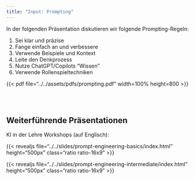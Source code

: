 ```yaml
---
title: "Input: Prompting"
---
```


In der folgenden Präsentation diskutieren wir folgende Prompting-Regeln:


1. Sei klar und präzise
2. Fange einfach an und verbessere
3. Verwende Beispiele und Kontext
4. Leite den Denkprozess
5. Nutze ChatGPT/Copilots "Wissen"
6. Verwende Rollenspieltechniken



{{< pdf file="../../assets/pdfs/prompting.pdf" width=100% height=800 >}}

<br> <br>

## Weiterführende Präsentationen 
KI in der Lehre Workshops (auf Englisch):

{{< revealjs file="../../slides/prompt-engineering-basics/index.html" height="500px" class="ratio ratio-16x9" >}}


{{< revealjs file="../../slides/prompt-engineering-intermediate/index.html" height="500px" class="ratio ratio-16x9" >}}

